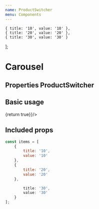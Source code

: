 ```yaml
---
name: ProductSwitcher
menu: Components
---
```




    { title: '10', value: '10' },
    { title: '20', value: '20' },
    { title: '30', value: '30' }
];

# Carousel

## Properties ProductSwitcher
<PropsTable of={ProductSwitcher} />

## Basic usage

<Playground wrapper={Wrapper}>
    <ProductSwitcher items={items} onChange={() => {return true}}/>
</Playground>

## Included props

``` javascript
const items = [
    {
        title: '10',
        value: '10'
    },
    {
        title: '20',
        value: '20'
    },

        title: '30',
        value: '30'
    }
];
```
